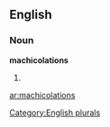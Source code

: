 ==English==

===Noun===
'''machicolations'''

# {{plural of|[[machicolation]]}}

[[Category:English plurals]]

[[ar:machicolations]]